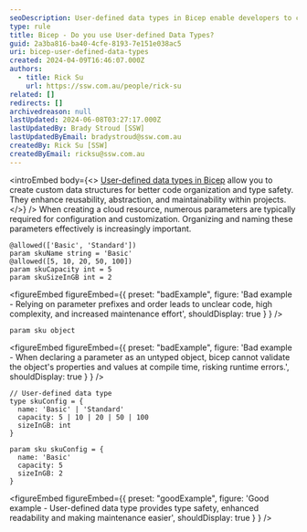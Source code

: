 ```yaml
---
seoDescription: User-defined data types in Bicep enable developers to create custom data structures, enhancing code organization, type safety, and maintainability.
type: rule
title: Bicep - Do you use User-defined Data Types?
guid: 2a3ba816-ba40-4cfe-8193-7e151e038ac5
uri: bicep-user-defined-data-types
created: 2024-04-09T16:46:07.000Z
authors:
  - title: Rick Su
    url: https://ssw.com.au/people/rick-su
related: []
redirects: []
archivedreason: null
lastUpdated: 2024-06-08T03:27:17.000Z
lastUpdatedBy: Brady Stroud [SSW]
lastUpdatedByEmail: bradystroud@ssw.com.au
createdBy: Rick Su [SSW]
createdByEmail: ricksu@ssw.com.au
---
```


<introEmbed
  body={<>
[User-defined data types in Bicep](https://learn.microsoft.com/en-us/azure/azure-resource-manager/bicep/user-defined-data-types?WT.mc_id=DP-MVP-33518) allow you to create custom data structures for better code organization and type safety. They enhance reusability, abstraction, and maintainability within projects.
  </>}
/>
When creating a cloud resource, numerous parameters are typically required for configuration and customization. Organizing and naming these parameters effectively is increasingly important.

```bicep
@allowed(['Basic', 'Standard'])
param skuName string = 'Basic'
@allowed([5, 10, 20, 50, 100])
param skuCapacity int = 5
param skuSizeInGB int = 2
```

<figureEmbed figureEmbed={{
  preset: "badExample",
  figure: 'Bad example - Relying on parameter prefixes and order leads to unclear code, high complexity, and increased maintenance effort',
  shouldDisplay: true
} } />


```bicep
param sku object
```

<figureEmbed figureEmbed={{
  preset: "badExample",
  figure: 'Bad example - When declaring a parameter as an untyped object, bicep cannot validate the object\'s properties and values at compile time, risking runtime errors.',
  shouldDisplay: true
} } />


```bicep
// User-defined data type
type skuConfig = {
  name: 'Basic' | 'Standard'
  capacity: 5 | 10 | 20 | 50 | 100
  sizeInGB: int
}

param sku skuConfig = {
  name: 'Basic'
  capacity: 5
  sizeInGB: 2
}
```

<figureEmbed figureEmbed={{
  preset: "goodExample",
  figure: 'Good example - User-defined data type provides type safety, enhanced readability and making maintenance easier',
  shouldDisplay: true
} } />

